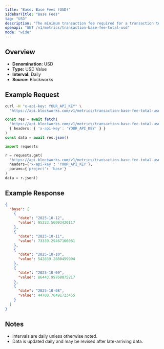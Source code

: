 ```yaml
---
title: "Base: Base Fees (USD)"
sidebarTitle: "Base Fees"
tag: "USD"
description: "The minimum transaction fee required for a transaction to be included in a block"
openapi: "GET /v1/metrics/transaction-base-fee-total-usd"
mode: "wide"
---
```


## Overview

- **Denomination:** USD
- **Type:** USD Value
- **Interval:** Daily
- **Source:** Blockworks

## Example Request

<CodeGroup>

```bash cURL
curl -H "x-api-key: YOUR_API_KEY" \
  "https://api.blockworks.com/v1/metrics/transaction-base-fee-total-usd?project=base"
```

```typescript TypeScript
const res = await fetch(
  'https://api.blockworks.com/v1/metrics/transaction-base-fee-total-usd?project=base',
  { headers: { 'x-api-key': 'YOUR_API_KEY' } }
)
const data = await res.json()
```

```python Python
import requests

r = requests.get(
  'https://api.blockworks.com/v1/metrics/transaction-base-fee-total-usd',
  headers={'x-api-key': 'YOUR_API_KEY'},
  params={'project': 'base'}
)
data = r.json()
```

</CodeGroup>

## Example Response

```json
{
  "base": [
    {
      "date": "2025-10-12",
      "value": 95223.56093420117
    },
    {
      "date": "2025-10-11",
      "value": 73339.29467166081
    },
    {
      "date": "2025-10-10",
      "value": 542839.2880459904
    },
    {
      "date": "2025-10-09",
      "value": 86443.99768075217
    },
    {
      "date": "2025-10-08",
      "value": 44700.70491723455
    }
  ]
}
```

## Notes
- Intervals are daily unless otherwise noted.
- Data is updated daily and may be revised after late-arriving data.